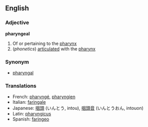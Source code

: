 ==English==
===Adjective===
'''pharyngeal'''

#Of or pertaining to the [[pharynx]]
#(''phonetics'') [[articulate]]d with the [[pharynx]]

===Synonym===
*[[pharyngal]]

===Translations===
*French: [[pharyngé]], [[pharyngien]]
*Italian: [[faringale]]
*Japanese: [[咽頭]] (いんとう, intou), [[咽頭音]] (いんとうおん, intouon)
*Latin: [[pharyngicus]]
*Spanish: [[faringeo]]